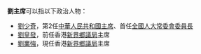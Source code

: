 '''劉主席'''可以指以下政治人物：

*[[劉少奇|劉少奇]]，第2任[[中華人民共和國主席|中華人民共和國主席]]、首任[[全國人大常委會委員長|全國人大常委會委員長]]
*[[劉皇發|劉皇發]]，前任香港[[新界鄉議局|新界鄉議局]]主席
*[[劉業強|劉業強]]，現任香港[[新界鄉議局|新界鄉議局]]主席

{{disambig}}
